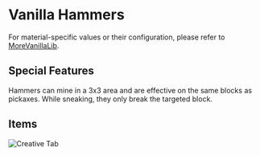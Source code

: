 # Vanilla Hammers


<ProjectHeader slug="vanilla-hammers" mcVersion="1.16" />

For material-specific values or their configuration, please refer to [MoreVanillaLib](morevanillalib.mdx).

## Special Features
Hammers can mine in a 3x3 area and are effective on the same blocks as pickaxes. While sneaking, they only break the
targeted block.

## Items
![Creative Tab](/img/projects/vanilla-hammers/creative_tab.png)
